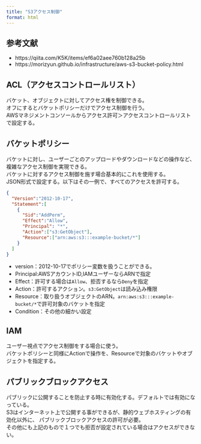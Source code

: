 ```yaml
---
title: "S3アクセス制御"
format: html
---
```


## 参考文献
* https://qiita.com/K5K/items/ef6a02aee760b128a25b
* https://morizyun.github.io/infrastructure/aws-s3-bucket-policy.html


## ACL（アクセスコントロールリスト）

バケット、オブジェクトに対してアクセス権を制御できる。<br>
オフにするとバケットポリシーだけでアクセス制御を行う。<br>
AWSマネジメントコンソールからアクセス許可＞アクセスコントロールリストで設定する。<br>


## バケットポリシー

バケットに対し、ユーザーごとのアップロードやダウンロードなどの操作など、複雑なアクセス制御を実現できる。<br>
バケットに対するアクセス制御を施す場合基本的にこれを使用する。<br>
JSON形式で設定する。以下はその一例で、すべてのアクセスを許可する。

``` JSON
{
  "Version":"2012-10-17",
  "Statement":[
    {
      "Sid":"AddPerm",
      "Effect":"Allow",
      "Principal": "*",
      "Action":["s3:GetObject"],
      "Resource":["arn:aws:s3:::example-bucket/*"]
    }
  ]
}
```

* version：2012-10-17でポリシー変数を扱うことができる。
* Principal:AWSアカウントID,IAMユーザーならARNで指定
* Effect：許可する場合は`Allow`、拒否するなら`Deny`を指定
* Action：許可するアクション。`s3:GetObject`は読み込み権限
* Resource：取り扱うオブジェクトのARN。`arn:aws:s3:::example-bucket/*`で許可対象のバケットを指定
* Condition：その他の細かい設定

## IAM

ユーザー視点でアクセス制御をする場合に使う。<br>
バケットポリシーと同様にActionで操作を、Resourceで対象のバケットやオブジェクトを指定する。

## パブリックブロックアクセス

パブリックに公開することを防止する時に有効化する。デフォルトでは有効になっている。<br>
S3はインターネット上で公開する事ができるが、静的ウェブホスティングの有効化以外に、
パブリックブロックアクセスの許可が必要。<br>
その他にも上記のもので１つでも拒否が設定されている場合はアクセスができない。